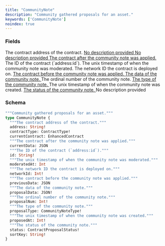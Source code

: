 ```yaml
---
title: "CommunityNote"
description: "Community gathered proposals for an asset."
keywords: ['CommunityNote']
noindex: true
---
```


### Fields

<ResponseField name="address" type="String!" required>
  The contract address of the contract.
</ResponseField>

<a href="/api-reference/types/contracttype">
  <ResponseField name="contractType" type="ContractType!" required>
    No description provided
  </ResponseField>
</a>

<a href="/api-reference/types/enhancedcontract">
  <ResponseField name="currentContract" type="EnhancedContract">
    No description provided
  </ResponseField>
</a>

<a href="/api-reference/types/json">
  <ResponseField name="currentData" type="JSON">
    The contract after the community note was applied.
  </ResponseField>
</a>

<ResponseField name="id" type="String!" required>
  The ID of the contract (`address:id`).
</ResponseField>

<ResponseField name="moderatedAt" type="Int">
  The unix timestamp of when the community note was moderated.
</ResponseField>

<ResponseField name="networkId" type="Int!" required>
  The network ID the contract is deployed on.
</ResponseField>

<a href="/api-reference/types/json">
  <ResponseField name="previousData" type="JSON">
    The contract before the community note was applied.
  </ResponseField>
</a>

<a href="/api-reference/types/json">
  <ResponseField name="proposalData" type="JSON!" required>
    The data of the community note.
  </ResponseField>
</a>

<ResponseField name="proposalNum" type="Int!" required>
  The ordinal number of the community note.
</ResponseField>

<a href="/api-reference/types/communitynotetype">
  <ResponseField name="proposalType" type="CommunityNoteType!" required>
    The type of the community note.
  </ResponseField>
</a>

<ResponseField name="proposedAt" type="Int!" required>
  The unix timestamp of when the community note was created.
</ResponseField>

<a href="/api-reference/types/contractproposalstatus">
  <ResponseField name="status" type="ContractProposalStatus!" required>
    The status of the community note.
  </ResponseField>
</a>

<ResponseField name="sortKey" type="String!" required>
  No description provided
</ResponseField>

### Schema


```graphql 
"""Community gathered proposals for an asset."""
type CommunityNote {
  """The contract address of the contract."""
  address: String!
  contractType: ContractType!
  currentContract: EnhancedContract
  """The contract after the community note was applied."""
  currentData: JSON
  """The ID of the contract (`address:id`)."""
  id: String!
  """The unix timestamp of when the community note was moderated."""
  moderatedAt: Int
  """The network ID the contract is deployed on."""
  networkId: Int!
  """The contract before the community note was applied."""
  previousData: JSON
  """The data of the community note."""
  proposalData: JSON!
  """The ordinal number of the community note."""
  proposalNum: Int!
  """The type of the community note."""
  proposalType: CommunityNoteType!
  """The unix timestamp of when the community note was created."""
  proposedAt: Int!
  """The status of the community note."""
  status: ContractProposalStatus!
  sortKey: String!
}
```
